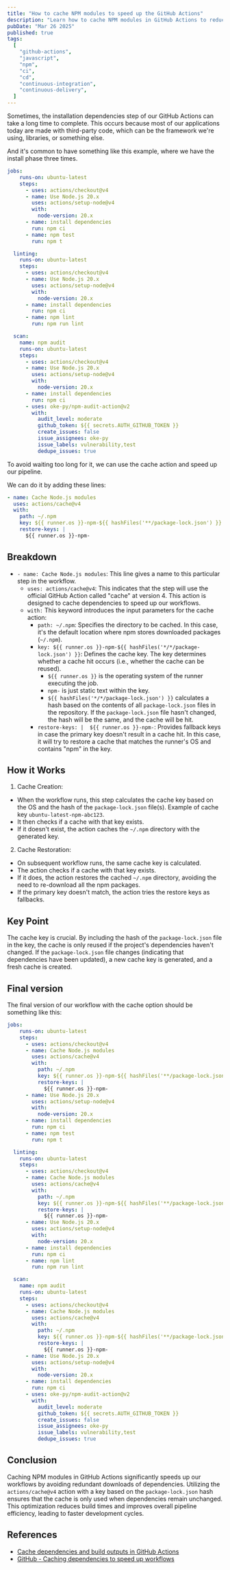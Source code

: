 ```yaml
---
title: "How to cache NPM modules to speed up the GitHub Actions"
description: "Learn how to cache NPM modules in GitHub Actions to reduce build times and improve CI efficiency. Optimize your workflow with simple and effective steps."
pubDate: "Mar 26 2025"
published: true
tags:
  [
    "github-actions",
    "javascript",
    "npm",
    "ci",
    "cd",
    "continuous-integration",
    "continuous-delivery",
  ]
---
```


Sometimes, the installation dependencies step of our GitHub Actions can take a long time to complete. This occurs because most of our applications today are made with third-party code, which can be the framework we're using, libraries, or something else.

And it's common to have something like this example, where we have the install phase three times.

```yml
jobs:
    runs-on: ubuntu-latest
    steps:
      - uses: actions/checkout@v4
      - name: Use Node.js 20.x
        uses: actions/setup-node@v4
        with:
          node-version: 20.x
      - name: install dependencies
        run: npm ci
      - name: npm test
        run: npm t

  linting:
    runs-on: ubuntu-latest
    steps:
      - uses: actions/checkout@v4
      - name: Use Node.js 20.x
        uses: actions/setup-node@v4
        with:
          node-version: 20.x
      - name: install dependencies
        run: npm ci
      - name: npm lint
        run: npm run lint

  scan:
    name: npm audit
    runs-on: ubuntu-latest
    steps:
      - uses: actions/checkout@v4
      - name: Use Node.js 20.x
        uses: actions/setup-node@v4
        with:
          node-version: 20.x
      - name: install dependencies
        run: npm ci
      - uses: oke-py/npm-audit-action@v2
        with:
          audit_level: moderate
          github_token: ${{ secrets.AUTH_GITHUB_TOKEN }}
          create_issues: false
          issue_assignees: oke-py
          issue_labels: vulnerability,test
          dedupe_issues: true
```

To avoid waiting too long for it, we can use the cache action and speed up our pipeline.

We can do it by adding these lines:

```yml
- name: Cache Node.js modules
  uses: actions/cache@v4
  with:
    path: ~/.npm
    key: ${{ runner.os }}-npm-${{ hashFiles('**/package-lock.json') }}
    restore-keys: |
      ${{ runner.os }}-npm-
```

## Breakdown

- `- name: Cache Node.js modules`: This line gives a name to this particular step in the workflow.
  - `uses: actions/cache@v4`: This indicates that the step will use the official GitHub Action called "cache" at version 4. This action is designed to cache dependencies to speed up our workflows.
  - `with:` This keyword introduces the input parameters for the cache action:
    - `path: ~/.npm`: Specifies the directory to be cached. In this case, it's the default location where npm stores downloaded packages (`~/.npm`).
    - `key: ${{ runner.os }}-npm-${{ hashFiles('*/*/package-lock.json') }}`: Defines the cache key. The key determines whether a cache hit occurs (i.e., whether the cache can be reused).
      - `${{ runner.os }}` is the operating system of the runner executing the job.
      - `npm-` is just static text within the key.
      - `${{ hashFiles('*/*/package-lock.json') }}` calculates a hash based on the contents of all `package-lock.json` files in the repository. If the `package-lock.json` file hasn't changed, the hash will be the same, and the cache will be hit.
    - `restore-keys: |  ${{ runner.os }}-npm-`: Provides fallback keys in case the primary key doesn't result in a cache hit. In this case, it will try to restore a cache that matches the runner's OS and contains "npm" in the key.

## How it Works

1. Cache Creation:

- When the workflow runs, this step calculates the cache key based on the OS and the hash of the `package-lock.json` file(s). Example of cache key `ubuntu-latest-npm-abc123`.
- It then checks if a cache with that key exists.
- If it doesn't exist, the action caches the `~/.npm` directory with the generated key.

2. Cache Restoration:

- On subsequent workflow runs, the same cache key is calculated.
- The action checks if a cache with that key exists.
- If it does, the action restores the cached `~/.npm` directory, avoiding the need to re-download all the npm packages.
- If the primary key doesn't match, the action tries the restore keys as fallbacks.

## Key Point

The cache key is crucial. By including the hash of the `package-lock.json` file in the key, the cache is only reused if the project's dependencies haven't changed. If the `package-lock.json` file changes (indicating that dependencies have been updated), a new cache key is generated, and a fresh cache is created.

## Final version

The final version of our workflow with the cache option should be something like this:

```yml ins={5,6,7,8,9,10,11,25,26,27,28,29,30,31,46,47,48,49,50,51,52}
jobs:
    runs-on: ubuntu-latest
    steps:
      - uses: actions/checkout@v4
      - name: Cache Node.js modules
        uses: actions/cache@v4
        with:
          path: ~/.npm
          key: ${{ runner.os }}-npm-${{ hashFiles('**/package-lock.json') }}
          restore-keys: |
            ${{ runner.os }}-npm-
      - name: Use Node.js 20.x
        uses: actions/setup-node@v4
        with:
          node-version: 20.x
      - name: install dependencies
        run: npm ci
      - name: npm test
        run: npm t

  linting:
    runs-on: ubuntu-latest
    steps:
      - uses: actions/checkout@v4
      - name: Cache Node.js modules
        uses: actions/cache@v4
        with:
          path: ~/.npm
          key: ${{ runner.os }}-npm-${{ hashFiles('**/package-lock.json') }}
          restore-keys: |
            ${{ runner.os }}-npm-
      - name: Use Node.js 20.x
        uses: actions/setup-node@v4
        with:
          node-version: 20.x
      - name: install dependencies
        run: npm ci
      - name: npm lint
        run: npm run lint

  scan:
    name: npm audit
    runs-on: ubuntu-latest
    steps:
      - uses: actions/checkout@v4
      - name: Cache Node.js modules
        uses: actions/cache@v4
        with:
          path: ~/.npm
          key: ${{ runner.os }}-npm-${{ hashFiles('**/package-lock.json') }}
          restore-keys: |
            ${{ runner.os }}-npm-
      - name: Use Node.js 20.x
        uses: actions/setup-node@v4
        with:
          node-version: 20.x
      - name: install dependencies
        run: npm ci
      - uses: oke-py/npm-audit-action@v2
        with:
          audit_level: moderate
          github_token: ${{ secrets.AUTH_GITHUB_TOKEN }}
          create_issues: false
          issue_assignees: oke-py
          issue_labels: vulnerability,test
          dedupe_issues: true
```

## Conclusion

Caching NPM modules in GitHub Actions significantly speeds up our workflows by avoiding redundant downloads of dependencies. Utilizing the `actions/cache@v4` action with a key based on the `package-lock.json` hash ensures that the cache is only used when dependencies remain unchanged. This optimization reduces build times and improves overall pipeline efficiency, leading to faster development cycles.

## References

- [Cache dependencies and build outputs in GitHub Actions](https://github.com/actions/cache)
- [GitHub - Caching dependencies to speed up workflows](https://docs.github.com/en/actions/writing-workflows/choosing-what-your-workflow-does/caching-dependencies-to-speed-up-workflows)
